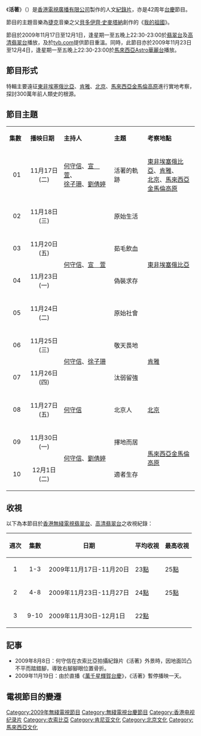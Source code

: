 {{無綫節目
| 中文節目名=活著
| 英文節目名={{lang|en|Being}}
| 圖像=[[File:TVB-Being.png|300px]]
| 翡翠台首播日期=2009年11月17日-12月1日
| 翡翠台首播時間=逢星期一至五 22:30-23:00 (連廣告)<br/>11月19日暫停播映
| 高清翡翠台首播日期=2009年11月17日-12月1日
| 高清翡翠台首播時間=逢星期一至五 22:30-23:00 (連廣告)<br/>11月19日暫停播映
| 海外推出日期=2009年11月23日-12月4日<br/>逢星期一至五 22:30-23:00 (連廣告)
| 海外推出地區=[[馬來西亞|馬來西亞]][[Astro華麗台|Astro華麗台]]
| 監製=[[鄧婉媚|鄧婉媚]]
| 集數=10
| 類型=人文[[紀錄片|紀錄片]]
| 外景={{ETH}}、{{KEN}}、<BR>{{CHN}}[[北京|北京]]、{{MYS}}
| 製作公司=[[電視廣播有限公司|電視廣播有限公司]]
| 主持=[[何守信|何守信]]、[[宣萱|宣萱]]、[[徐子珊|徐子珊]]、[[劉倩婷|劉倩婷]]
| 主題音樂=《[[我的祖國_(史麥塔納)|我的祖國]]》
| 作曲=[[貝多伊齊·史麥塔納|貝多伊齊·史麥塔納]]<br>[[Philia_Yuen|Philia Yuen]]、[[梁弋文|梁弋文]]、[[鄧智偉|鄧智偉]]改編
| 網頁=http://programme.tvb.com/variety/being
}}
《'''活著'''》（{{lang-en|'''Being'''}}）是[[香港|香港]][[電視廣播有限公司|電視廣播有限公司]]製作的人文[[紀錄片|紀錄片]]，亦是42周年[[台慶|台慶]]節目。

節目的主題音樂為[[捷克|捷克]]音樂之父[[貝多伊齊·史麥塔納|貝多伊齊·史麥塔納]]創作的《[[我的祖國_(史麥塔納)|我的祖國]]》。

節目於2009年11月17日至12月1日，逢星期一至五晚上22:30-23:00於[[翡翠台|翡翠台]]及[[高清翡翠台|高清翡翠台]]播放，及於[http://mytv.tvb.com/variety/being/ tvb.com]{{dead link|date=2018年3月 |bot=InternetArchiveBot |fix-attempted=yes }}提供節目重溫。同時，此節目亦於2009年11月23日至12月4日，逢星期一至五晚上22:30-23:00於[[馬來西亞|馬來西亞]][[Astro華麗台|Astro華麗台]]播放。

==節目形式==
特輯主要遠征[[東非|東非]][[埃塞俄比亞|埃塞俄比亞]]、[[肯雅|肯雅]]、[[北京|北京]]、[[馬來西亞|馬來西亞]][[金馬倫高原|金馬倫高原]]進行實地考察，探討300萬年前人類史的根源。

==節目主題==
{|class="wikitable" style="width:60%; font-size: 14px;"
|- style="background:cornflowerblue; color:white" align=center
|style="width:5%"|'''集數'''||style="width:10%"|'''播映日期'''||style="width:15%"|'''主持人'''||style="width:10%"|'''主題'''||style="width:15%"|'''考察地點'''
|-
|align=center|01||align=center|11月17日(二)||[[何守信|何守信]]、[[宣萱|宣　萱]]、<BR>[[徐子珊|徐子珊]]、[[劉倩婷|劉倩婷]]||活著的軌跡||[[東非|東非]][[埃塞俄比亞|埃塞俄比亞]]、[[肯雅|肯雅]]、<BR>[[北京|北京]]、[[馬來西亞|馬來西亞]][[金馬倫高原|金馬倫高原]]
|-style="background:mistyrose"
|align=center|02||align=center|11月18日(三)||rowspan=4|[[何守信|何守信]]、[[宣萱|宣　萱]]||原始生活||rowspan=4|[[東非|東非]][[埃塞俄比亞|埃塞俄比亞]]
|-style="background:mistyrose"
|align=center|03||align=center|11月20日(五)||茹毛飲血||[[奧莫河|奧莫河]]流域
|-style="background:mistyrose"
|align=center|04||align=center|11月23日(一)||偽裝求存
|-style="background:mistyrose"
|align=center|05||align=center|11月24日(二)||原始社會
|-
|align=center|06||align=center|11月25日(三)||rowspan=2|[[何守信|何守信]]、[[徐子珊|徐子珊]]||敬天畏地||rowspan=2|[[肯雅|肯雅]]
|-
|align=center|07||align=center|11月26日(四)||汰弱留強
|-style="background:mistyrose"
|align=center|08||align=center|11月27日(五)||[[何守信|何守信]]||北京人||[[北京|北京]]
|-
|align=center|09||align=center|11月30日(一)||rowspan=2|[[何守信|何守信]]、[[劉倩婷|劉倩婷]]||擇地而居||rowspan=2|[[馬來西亞|馬來西亞]][[金馬倫高原|金馬倫高原]]
|-
|align=center|10||align=center|12月1日(二)||適者生存
|}

==收視==
以下為本節目於[[香港|香港]][[電視廣播有限公司|無綫電視]][[翡翠台|翡翠台]]、[[高清翡翠台|高清翡翠台]]之收視紀錄：
{|class=wikitable style="font-size: 14px;"
!週次!!集數!!日期!!平均收視!!最高收視
|-
|align=center| 1 ||align=center| 1-3 || 2009年11月17日-11月20日 || 23[[收視點|點]] || 25[[收視點|點]]
|-
|align=center| 2 ||align=center| 4-8 || 2009年11月23日-11月27日 || 24[[收視點|點]] || 25[[收視點|點]]
|-
|align=center| 3 ||align=center| 9-10 || 2009年11月30日-12月1日 || 22[[收視點|點]] || 
|}

==記事==
*2009年8月8日：何守信在衣索比亞拍攝紀錄片《活著》外景時，因地面凹凸不平而踏錯腳，導致右腳腳眼位置骨折。
*2009年11月19日：由於直播《[[萬千星輝賀台慶|萬千星輝賀台慶]]》，《活著》暫停播映一天。

==電視節目的變遷==
{{電視節目的變遷
|電視台={{HK}}[[無綫電視|無綫電視]][[翡翠台|翡翠台]]、[[高清翡翠台|高清翡翠台]]
|播放檔次=星期一至五 22:30-23:00 時段
|節目名稱=活著<br/>(第1-2集)<br/>(2009.11.17 - 2009.11.18)
|上一節目=[[係咪小兒科|係咪小兒科 (第二輯)]]<br/>(2009.10.05 - 2009.11.16)
|下一節目=[[萬千星輝賀台慶|萬千星輝賀台慶]]<br/>星期四<br/>(2009.11.19)<span style="font-size:smaller;">(20:30-23:00)</span>
|2節目名稱=活著<br/>(第3-10集)<br/>(2009.11.20 - 2009.12.01)
|2上一節目=[[萬千星輝賀台慶|萬千星輝賀台慶]]<br/>星期四<br/>(2009.11.19)<span style="font-size:smaller;">(20:30-23:00)</span>
|2下一節目=[[熊無立冰之地|熊無立冰之地]]<br/>星期三至四<br/>(2009.12.02 - 2009.12.03)
}}

[[Category:2009年無綫電視節目|Category:2009年無綫電視節目]]
[[Category:無綫電視台慶節目|Category:無綫電視台慶節目]]
[[Category:香港电视纪录片|Category:香港电视纪录片]]
[[Category:衣索比亞|Category:衣索比亞]]
[[Category:肯尼亚文化|Category:肯尼亚文化]]
[[Category:北京文化|Category:北京文化]]
[[Category:馬來西亞文化|Category:馬來西亞文化]]